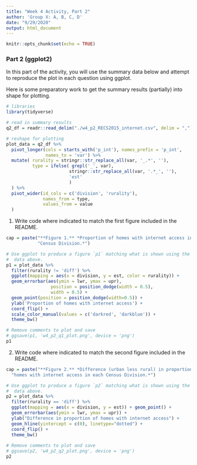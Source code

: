```yaml
---
title: "Week 4 Activity, Part 2"
author: 'Group X: A, B, C, D'
date: "9/29/2020"
output: html_document
---
```


```r
knitr::opts_chunk$set(echo = TRUE)
```

### Part 2 (ggplot2)

In this part of the activity, you will use the summary data below and attempt
to reproduce the plot in each question using ggplot.

Here is some preparatory work to get the summary results (partially) into
shape for plotting. 

```r
# libraries
library(tidyverse)

# read in summary results
q2_df = readr::read_delim("./w4_p2_RECS2015_internet.csv", delim = ",")
```

```r
# reshape for plotting
plot_data = q2_df %>%
  pivot_longer(cols = starts_with('p_int'), names_prefix = 'p_int',
               names_to = 'var') %>%
  mutate( rurality = stringr::str_replace_all(var, '_.*', ''),
          type = ifelse( grepl('_', var), 
                        stringr::str_replace_all(var, '.*_', ''),
                        'est'
                        )
  ) %>%
  pivot_wider(id_cols = c('division', 'rurality'), 
              names_from = type, 
              values_from = value
  ) 
```

1. Write code where indicated to match the first figure included in the README.
```r
cap = paste("**Figure 1.** *Proportion of homes with internet access in each",
            "Census Division.*")

# Use ggplot to produce a figure `p1` matching what is shown using the
#  data above. 
p1 = plot_data %>% 
  filter(rurality != 'diff') %>% 
  ggplot(mapping = aes(x = division, y = est, color = rurality)) +
  geom_errorbar(aes(ymin = lwr, ymax = upr),
                 position = position_dodge(width = 0.5),
                 width = 0.5) +
  geom_point(position = position_dodge(width=0.5)) +
  ylab('Proportion of homes with internet access') +
  coord_flip() +
  scale_color_manual(values = c('darkred', 'darkblue')) +
  theme_bw()

# Remove comments to plot and save
# ggsave(p1, 'w4_p2_q1_plot.png', device = 'png')
p1

```

2. Write code where indicated to match the second figure included in the README.
```r
cap = paste("**Figure 2.** *Difference (urban less rural) in proportion of",
  "homes with internet access in each Census Division.*")

# Use ggplot to produce a figure `p2` matching what is shown using the
#  data above. 
p2 = plot_data %>% 
  filter(rurality == 'diff') %>% 
  ggplot(mapping = aes(x = division, y = est)) + geom_point() +
  geom_errorbar(aes(ymin = lwr, ymax = upr)) +
  ylab("Difference in proportion of homes with internet access") +
  geom_hline(yintercept = c(0), linetype="dotted") +
  coord_flip() +
  theme_bw()
  
# Remove comments to plot and save
# ggsave(p2, 'w4_p2_q2_plot.png', device = 'png')
p2

```

